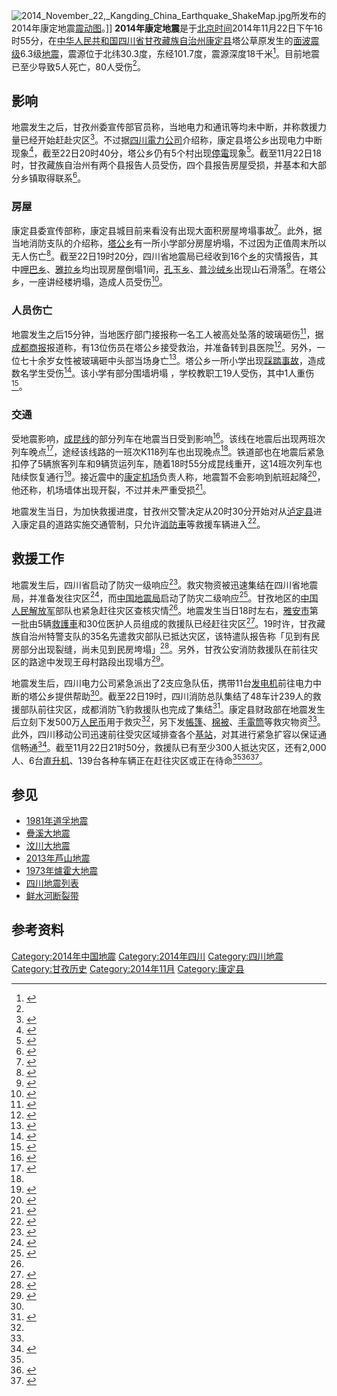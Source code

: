 {{noteTA
|G1=Earthquake
}}
{{UTC+8}}
{{地震
| 標題 = 2014年康定地震
| map2 = {{Location map+ | China Sichuan
| relief =
| label =
| width = 250
| float = center
| caption =
| places = {{Location map~|China Sichuan|lat=30.343|long=101.720|mark=Bullseye1.png|marksize=40|position=top}}{{Location map~|China Sichuan|lat=30.0|long=101.954|label=康定 |position=bottom|mark=Red pog.svg}}}}
| map2_caption =震中在中國四川省的位置
| 日期 =2014年11月22日<ref name="zhongyang"/>
| 發生時間 =16时55分25秒<ref name="zhongyang"/>
| 持續時間 =
| 震中 ={{PRC}}四川省甘孜藏族自治州康定县<ref name="zhongyang"/>
| 規模 =
| 烈度 =VIII<ref>{{cite web|url=http://news.sina.com.cn/c/2014-11-22/175231186768.shtml|publisher=新浪新闻|title=四川康定发生6.3级地震 成都提前53秒收到预警|date=2014-11-22|author=中新网|accessdate=2014-11-22|archive-date=2014-11-25|archive-url=https://web.archive.org/web/20141125193135/http://news.sina.com.cn/c/2014-11-22/175231186768.shtml|dead-url=no}}</ref>
| 最大烈度地區 =
| 深度 =18千米<ref name="zhongyang"/>
| 類型 =
| 海嘯 =
| 前震 =
| 前震次數 =
| 前震最大規模 =
| 餘震 = 95次<ref name="sichuaneq"/>
| magnitude =里氏6.3级<ref name="sichuaneq"/>
| 受影響地區 ={{PRC}}[[四川省|四川省]]
| 傷亡人數 =5人死亡<br />80人受伤<ref name="sbtgechengsi">{{cite web|url=http://finance.ifeng.com/a/20141129/13316684_0.shtml|publisher=凤凰网|title=康定地震已致5死80伤 受灾人数近20万|date=2014-11-29|author=|accessdate=2014-11-30|archive-date=2017-04-07|archive-url=https://web.archive.org/web/20170407043605/http://finance.ifeng.com/a/20141129/13316684_0.shtml|dead-url=no}}</ref><ref name="sinasaigaij"/>
| damages =3间房屋倒塌，1间房屋受损<ref name="saigaiji"/><ref name="tianchao"/>
}}
[[File:2014_November_22,_Kangding_China_Earthquake_ShakeMap.jpg|thumb]]所发布的2014年康定地震[[震动图|震动图]]。]]
'''2014年康定地震'''是于[[北京时间|北京时间]]2014年11月22日下午16时55分，在[[中华人民共和国|中华人民共和国]][[四川省|四川省]][[甘孜藏族自治州|甘孜藏族自治州]][[康定县|康定县]]塔公草原发生的[[面波震级|面波震级]]6.3级[[地震|地震]]，震源位于北纬30.3度，东经101.7度，震源深度18千米<ref name="zhongyang">{{cite web|url=http://news.ceic.ac.cn/CC20141122165526.html|publisher=中国地震台|title=四川省甘孜藏族自治州康定县6.3级地震|date=2014-11-22|accessdate=2014-11-22|archive-date=2014-11-25|archive-url=https://web.archive.org/web/20141125041727/http://news.ceic.ac.cn/CC20141122165526.html|dead-url=no}}</ref>。目前地震已至少导致5人死亡，80人受伤<ref name="sbtgechengsi"/>。

==影响==
地震发生之后，甘孜州委宣传部官员称，当地电力和通讯等均未中断，并称救援力量已经开始赶赴灾区<ref>{{cite web|url=http://news.sohu.com/20141122/n406276428.shtml|publisher=搜狐新闻|title=甘孜官员：震区电力交通通讯未断 救援力量已赶赴|date=2014-11-22|accessdate=2014-11-22|archive-date=2014-11-29|archive-url=https://web.archive.org/web/20141129035956/http://news.sohu.com/20141122/n406276428.shtml|dead-url=no}}</ref>。不过据[[四川電力公司|四川電力公司]]介绍称，康定县塔公乡出现电力中断现象<ref name="sichuanele">{{cite web|url=http://news.163.com/14/1122/19/ABM7NLHF00014JB6.html|publisher=网易新闻|title=康定县塔公乡电力中断|date=2014-11-22|author=中国新闻网|access-date=2014-11-22|archive-url=https://web.archive.org/web/20141129103242/http://news.163.com/14/1122/19/ABM7NLHF00014JB6.html|archive-date=2014-11-29|dead-url=yes}}</ref>，截至22日20时40分，塔公乡仍有5个村出现[[停電|停電]]现象<ref>{{cite web|url=http://society.people.com.cn/n/2014/1122/c1008-26074774.html|publisher=人民网|title=四川：康定震中地区因地震停电 抢救现场一片漆黑|date=2014-11-22|accessdate=2014-11-22|archive-date=2014-11-29|archive-url=https://web.archive.org/web/20141129055114/http://society.people.com.cn/n/2014/1122/c1008-26074774.html|dead-url=no}}</ref>。截至11月22日18时，甘孜藏族自治州有两个县报告人员受伤，四个县报告房屋受损，并基本和大部分乡镇取得联系<ref name="sichuaneq">{{cite web|url=http://scnews.newssc.org/system/20141122/000512308.html|publisher=四川新闻网|title=甘孜州地震灾情通报 截至到21时共记录余震101次|date=2014-11-22|accessdate=2014-11-22|archive-date=2014-11-29|archive-url=https://web.archive.org/web/20141129170312/http://scnews.newssc.org/system/20141122/000512308.html|dead-url=yes}}</ref>。

===房屋===
康定县委宣传部称，康定县城目前来看没有出现大面积房屋垮塌事故<ref>{{cite web|url=http://news.qq.com/a/20141122/025750.htm|publisher=腾讯新闻|title=康定县城没有大面积房屋垮塌情况发生|date=2014-11-22|accessdate=2014-11-22|archive-date=2014-11-29|archive-url=https://web.archive.org/web/20141129153817/http://news.qq.com/a/20141122/025750.htm|dead-url=no}}</ref>。此外，据当地消防支队的介绍称，[[塔公乡|塔公乡]]有一所小学部分房屋坍塌，不过因为正值周末所以无人伤亡<ref>{{cite web|url=http://news.163.com/14/1122/18/ABM3QMGC00014JB6.html|publisher=网易新闻|title=四川甘孜地震：塔公地区有小学房屋倒塌|date=2014-11-22|access-date=2014-11-22|archive-url=https://web.archive.org/web/20141129100000/http://news.163.com/14/1122/18/ABM3QMGC00014JB6.html|archive-date=2014-11-29|dead-url=yes}}</ref>。截至22日19时20分，四川省地震局已经收到16个[[乡级行政区|乡]]的灾情报告，其中[[呷巴乡|呷巴乡]]、[[雅拉乡|雅拉乡]]均出现房屋倒塌1间，[[孔玉乡|孔玉乡]]、[[普沙绒乡|普沙绒乡]]出现山石滑落<ref name="saigaiji">{{cite web|url=http://news.163.com/14/1122/20/ABMBPA2C00014AEE.html|publisher=网易新闻|title=截至19时康定未出现3级以上余震|date=2014-11-22|author=四川在线|accessdate=2014-11-22|archive-date=2014-11-29|archive-url=https://web.archive.org/web/20141129103238/http://news.163.com/14/1122/20/ABMBPA2C00014AEE.html|dead-url=no}}</ref>。在塔公乡，一座讲经楼坍塌，造成人员受伤<ref name="tianchao">{{cite web|url=http://www.cneb.gov.cn/2014/11/22/ARTI1416659157909583.shtml|publisher=中国国家应急广播|title=康定塔公乡一座讲经楼发生坍塌 有人员受伤|date=2014-11-22|author=[[中国之声|中国之声]]|accessdate=2014-11-22|archive-date=2014-12-02|archive-url=https://web.archive.org/web/20141202011553/http://www.cneb.gov.cn/2014/11/22/ARTI1416659157909583.shtml|dead-url=no}}</ref>。

===人员伤亡===
地震发生之后15分钟，当地医疗部门接报称一名工人被高处坠落的玻璃砸伤<ref name="oklahmoa">{{cite web|url=http://news.163.com/14/1122/17/ABM1677M00014AEE.html|publisher=网易新闻|title=康定120：地震后有一人被玻璃砸伤 尚未确定因地震受伤|date=2014-11-22|accessdate=2014-11-22|archive-date=2014-11-29|archive-url=https://web.archive.org/web/20141129101620/http://news.163.com/14/1122/17/ABM1677M00014AEE.html|dead-url=no}}</ref>，据[[成都商报|成都商报]]报道称，有13位伤员在塔公乡接受救治，并准备转到县医院<ref name="michigan">{{cite web|url=http://news.163.com/14/1122/19/ABM88LV60001124J.html|publisher=网易新闻|title=塔公乡卫生院共接到13名伤员 12名学生1名妇女|date=2014-11-22|author=成都商报|access-date=2014-11-22|archive-url=https://web.archive.org/web/20141129103216/http://news.163.com/14/1122/19/ABM88LV60001124J.html|archive-date=2014-11-29|dead-url=yes}}</ref>。另外，一位七十余岁女性被玻璃砸中头部当场身亡<ref name="yaoliusan">{{cite web|url=http://news.163.com/14/1122/17/ABM07HV90001124J.html|publisher=网易新闻|title=四川省甘孜藏族自治州康定县发生6.3级地震|date=2014-11-22|access-date=2014-11-22|archive-url=https://web.archive.org/web/20141125184751/http://news.163.com/14/1122/17/ABM07HV90001124J.html|archive-date=2014-11-25|dead-url=yes}}</ref>。塔公乡一所小学出现[[踩踏事故|踩踏事故]]，造成数名学生受伤<ref>{{cite web|url=http://news.163.com/14/1122/18/ABM41A4K0001124J.html|publisher=网易新闻|title=康定地震数名学生因拥挤和踩踏受伤|date=2014-11-22|author=[[成都晚报|成都晚报]]|access-date=2014-11-22|archive-url=https://web.archive.org/web/20141125184807/http://news.163.com/14/1122/18/ABM41A4K0001124J.html|archive-date=2014-11-25|dead-url=yes}}</ref>。该小学有部分围墙坍塌
，学校教职工19人受伤，其中1人重伤<ref name="sinasaigaij">{{cite web|url=http://news.sina.com.cn/c/2014-11-22/215031187343.shtml|publisher=新浪新闻|title=四川康定6.3级地震已致1死21伤 另有1人失踪|date=2014-11-22|author=中国新闻网|accessdate=2014-11-22|archive-date=2014-11-29|archive-url=https://web.archive.org/web/20141129034620/http://news.sina.com.cn/c/2014-11-22/215031187343.shtml|dead-url=no}}</ref>。
===交通===
受地震影响，[[成昆线|成昆线]]的部分列车在地震当日受到影响<ref>{{cite web|url=http://news.sina.com.cn/c/2014-11-22/181531186815.shtml|publisher=新浪新闻|title=四川康定6.3级地震影响成昆线部分列车运行|date=2014-11-22|accessdate=2014-11-22|archive-date=2014-11-29|archive-url=https://web.archive.org/web/20141129034323/http://news.sina.com.cn/c/2014-11-22/181531186815.shtml|dead-url=no}}</ref>。该线在地震后出现两班次列车晚点<ref name="trainsaigaiji">{{cite web|url=http://news.qq.com/a/20141122/026968.htm|publisher=腾讯新闻|title=途经成昆铁路三趟列车因康定地震晚点|date=2014-11-22|accessdate=2014-11-22|archive-date=2014-11-29|archive-url=https://web.archive.org/web/20141129160837/http://news.qq.com/a/20141122/026968.htm|dead-url=no}}</ref>，途经该线路的一班次K118列车也出现晚点<ref name="trainsaigaiji"/>。铁道部也在地震后紧急扣停了5辆旅客列车和9辆货运列车，随着18时55分成昆线重开，这14班次列车也陆续恢复通行<ref>{{cite web|url=http://money.163.com/14/1122/19/ABM90IJ200253B0H.html|publisher=网易新闻|title=康定地震后成昆铁路全部恢复通车|date=2014-11-22|author=四川新闻网|access-date=2014-11-22|archive-url=https://web.archive.org/web/20141129100348/http://money.163.com/14/1122/19/ABM90IJ200253B0H.html|archive-date=2014-11-29|dead-url=yes}}</ref>。接近震中的[[康定机场|康定机场]]负责人称，地震暂不会影响到航班起降<ref>{{cite web|url=http://www.sc.xinhuanet.com/content/2014-11/22/c_1113361992.htm|publisher=新华网|title=「康定地震」震中位于康定机场附近 机场负责人：不会影响航班起降|date=2014-11-22|deadurl=yes|archiveurl=https://web.archive.org/web/20141129131006/http://www.sc.xinhuanet.com/content/2014-11/22/c_1113361992.htm|archivedate=2014-11-29|accessdate=2014-11-22}}</ref>，他还称，机场墙体出现开裂，不过并未严重受损<ref>{{cite web|url=http://news.qq.com/a/20141122/025889.htm|publisher=腾讯新闻|title=康定县委书记：康定地震暂未有人员伤亡报告|date=2014-11-22|accessdate=2014-11-22|archive-date=2014-11-29|archive-url=https://web.archive.org/web/20141129155324/http://news.qq.com/a/20141122/025889.htm|dead-url=no}}</ref>。

地震发生当日，为加快救援进度，甘孜州交警决定从20时30分开始对从[[泸定县|泸定县]]进入康定县的道路实施交通管制，只允许[[消防車|消防車]]等救援车辆进入<ref>{{cite web|url=http://news.163.com/14/1122/20/ABMAN75K0001124J.html#f=dupdate|publisher=网易新闻|title=康定县将实施交通管制 只允许救援车辆通行|date=2014-11-22|author=四川日报|accessdate=2014-11-22|archive-date=2014-11-29|archive-url=https://web.archive.org/web/20141129103219/http://news.163.com/14/1122/20/ABMAN75K0001124J.html#f=dupdate|dead-url=no}}</ref>。

==救援工作==
地震发生后，四川省启动了防灾一级响应<ref>{{cite web|url=http://news.163.com/14/1122/18/ABM5VQF800014JB6.html|publisher=网易新闻|title=四川省启动1级地震应急响应 将派出医疗队伍|date=2014-11-22|author=中新网|access-date=2014-11-22|archive-url=https://web.archive.org/web/20141129103212/http://news.163.com/14/1122/18/ABM5VQF800014JB6.html|archive-date=2014-11-29|dead-url=yes}}</ref>。救灾物资被迅速集结在四川省地震局，并准备发往灾区<ref name="ohiostate">{{cite web|url=http://news.qq.com/a/20141122/027073.htm|publisher=腾讯新闻|title=物资和地震设备正发往四川康定 县城无严重灾情|date=2014-11-22|author=央广网|accessdate=2014-11-22|archive-date=2014-11-29|archive-url=https://web.archive.org/web/20141129155326/http://news.qq.com/a/20141122/027073.htm|dead-url=no}}</ref>，而[[中国地震局|中国地震局]]启动了防灾二级响应<ref>{{cite web|url=http://news.ifeng.com/a/20141122/42545384_0.shtml|publisher=凤凰网|title=中国地震局就康定地震启动Ⅱ级应急响应|date=2014-11-22|author=四川日报|accessdate=2014-11-22|archive-date=2014-11-29|archive-url=https://web.archive.org/web/20141129142001/http://news.ifeng.com/a/20141122/42545384_0.shtml|dead-url=no}}</ref>。甘孜地区的[[中国人民解放军|中国人民解放军]]部队也紧急赶往灾区查核灾情<ref name="ohiostate"/>。地震发生当日18时左右，[[雅安市|雅安市]]第一批由5辆[[救護車|救護車]]和30位医护人员组成的救援队已经赶往灾区<ref>{{cite web|url=http://news.xinhuanet.com/local/2014-11/22/c_1113362167.htm|publisher=新华网|title=四川已派出第一支医疗救援队伍前往康定地震灾区|date=2014-11-22|author=新华网|accessdate=2014-11-22|archive-date=2014-12-02|archive-url=https://web.archive.org/web/20141202173229/http://news.xinhuanet.com/local/2014-11/22/c_1113362167.htm|dead-url=no}}</ref>。19时许，甘孜藏族自治州特警支队的35名先遣救灾部队已抵达灾区，该特遣队报告称「见到有民房部分出现裂缝，尚未见到民房垮塌」<ref>{{cite web|url=http://news.163.com/14/1122/19/ABM95U340001124J.html#f=dupdate|publisher=网易新闻|title=甘孜特警先头部队已抵达塔公 有民房出现裂缝|date=2014-11-22|author=新华网|access-date=2014-11-22|archive-url=https://web.archive.org/web/20141129103228/http://news.163.com/14/1122/19/ABM95U340001124J.html#f=dupdate|archive-date=2014-11-29|dead-url=yes}}</ref>。另外，甘孜公安消防救援队在前往灾区的路途中发现王母村路段出现塌方<ref>{{cite web|url=http://news.163.com/14/1122/19/ABM8E0010001124J.html#f=dupdate|publisher=网易新闻|title=甘孜公安消防救援队沿途发现路面塌方|date=2014-11-22|author=四川日报|accessdate=2014-11-22|archive-date=2014-11-29|archive-url=https://web.archive.org/web/20141129103231/http://news.163.com/14/1122/19/ABM8E0010001124J.html#f=dupdate|dead-url=no}}</ref>。

地震发生后，四川电力公司紧急派出了2支应急队伍，携带11台[[发电机|发电机]]前往电力中断的塔公乡提供帮助<ref name="sichuanele"/>。截至22日19时，四川消防总队集结了48车计239人的救援部队前往灾区，成都消防飞豹救援队也完成了集结<ref>{{cite web|url=http://news.163.com/14/1122/18/ABM6R2020001124J.html|publisher=网易新闻|title=四川各救援队已完成集结准备出发|date=2014-11-22|author=成都商报|access-date=2014-11-22|archive-url=https://web.archive.org/web/20141129103257/http://news.163.com/14/1122/18/ABM6R2020001124J.html|archive-date=2014-11-29|dead-url=yes}}</ref>。康定县财政部在地震发生后立刻下发500万[[人民币|人民币]]用于救灾<ref name="sinasaigaij"/>，另下发[[帳篷|帳篷]]、[[棉被|棉被]]、[[手電筒|手電筒]]等救灾物资<ref name="sbtgechengsi"/>。此外，四川移动公司迅速前往受灾区域排查各个[[基站|基站]]，对其进行紧急扩容以保证通信畅通<ref>{{cite web|url=http://sichuan.scol.com.cn/ggxw/content/2014-11/22/content_9799553.htm?node=7220|publisher=四川在线|title=四川移动出动15支保障队伍抢险救灾|date=2014-11-22|author=四川日报|accessdate=2014-11-22|archive-date=2014-11-29|archive-url=https://web.archive.org/web/20141129065125/http://sichuan.scol.com.cn/ggxw/content/2014-11/22/content_9799553.htm?node=7220|dead-url=no}}</ref>。截至11月22日21时50分，救援队已有至少300人抵达灾区，还有2,000人、6台[[直升机|直升机]]、139台各种车辆正在赶往灾区或正在待命<ref name="sinasaigaij"/><ref>{{cite web|url=http://news.163.com/14/1122/19/ABM7P21C0001124J.html|publisher=网易新闻|title=四川甘孜1100名武警做好救援准备 6架直升机待命|date=2014-11-22|author=[[人民日报|人民日报]]|access-date=2014-11-22|archive-url=https://web.archive.org/web/20141129103302/http://news.163.com/14/1122/19/ABM7P21C0001124J.html|archive-date=2014-11-29|dead-url=yes}}</ref><ref>{{cite web|url=http://sichuan.scol.com.cn/fffy/content/2014-11/22/content_9799966.htm?node=894|publisher=四川在线|title=四川公安机关全力投入康定“11·22”地震抗震救灾工作|date=2014-11-22|accessdate=2014-11-22|archive-date=2014-11-29|archive-url=https://web.archive.org/web/20141129065129/http://sichuan.scol.com.cn/fffy/content/2014-11/22/content_9799966.htm?node=894|dead-url=no}}</ref>。

==参见==
*[[1981年道孚地震|1981年道孚地震]]
*[[疊溪大地震|疊溪大地震]]
*[[汶川大地震|汶川大地震]]
*[[2013年芦山地震|2013年芦山地震]]
*[[1973年爐霍大地震|1973年爐霍大地震]]
*[[四川地震列表|四川地震列表]]
*[[鲜水河断裂带|鲜水河断裂带]]

==参考资料==
{{reflist|2}}

{{中国地震}}

[[Category:2014年中国地震|Category:2014年中国地震]]
[[Category:2014年四川|Category:2014年四川]]
[[Category:四川地震|Category:四川地震]]
[[Category:甘孜历史|Category:甘孜历史]]
[[Category:2014年11月|Category:2014年11月]]
[[Category:康定县|Category:康定县]]